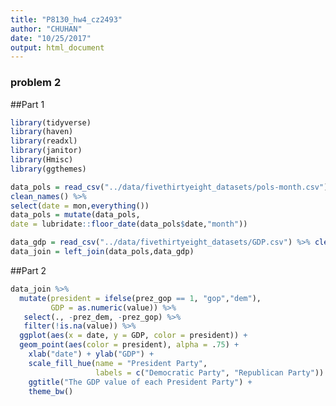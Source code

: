 ```yaml
---
title: "P8130_hw4_cz2493"
author: "CHUHAN"
date: "10/25/2017"
output: html_document
---
```


### problem 2
##Part 1
```r
library(tidyverse)
library(haven)
library(readxl)
library(janitor)
library(Hmisc)
library(ggthemes)
```
```r
data_pols = read_csv("../data/fivethirtyeight_datasets/pols-month.csv") %>% 
clean_names() %>%
select(date = mon,everything()) 
data_pols = mutate(data_pols,
date = lubridate::floor_date(data_pols$date,"month"))

data_gdp = read_csv("../data/fivethirtyeight_datasets/GDP.csv") %>% clean_names() 
data_join = left_join(data_pols,data_gdp)

```

##Part 2
```r
data_join %>% 
  mutate(president = ifelse(prez_gop == 1, "gop","dem"),
         GDP = as.numeric(value)) %>% 
   select(., -prez_dem, -prez_gop) %>% 
   filter(!is.na(value)) %>% 
  ggplot(aes(x = date, y = GDP, color = president)) + 
  geom_point(aes(color = president), alpha = .75) + 
    xlab("date") + ylab("GDP") +
    scale_fill_hue(name = "President Party",
                   labels = c("Democratic Party", "Republican Party")) +
    ggtitle("The GDP value of each President Party") + 
    theme_bw()
```

